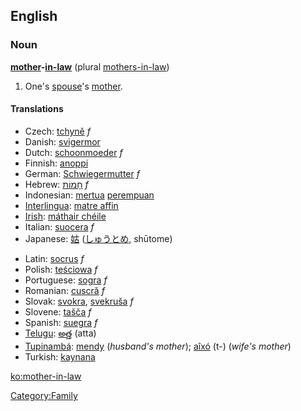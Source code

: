 ==English==

===Noun===
'''[[mother]]-[[in-law]]''' (plural [[mothers-in-law]])

# One's [[spouse]]'s [[mother]].

====Translations====
{{top}}
*Czech: [[tchyně]] ''f''
*Danish: [[svigermor]]
*Dutch: [[schoonmoeder]] ''f''
*Finnish: [[anoppi]]
*German: [[Schwiegermutter]] ''f''
*Hebrew: [[חמות|חָמוֹת]] ''f'' 
*Indonesian: [[mertua]] [[perempuan]]
*[[Interlingua]]: [[matre affin]] 
*[[Irish]]: [[máthair chéile]]
*Italian: [[suocera]] ''f'' 
*Japanese: [[姑]] ([[しゅうとめ]], shūtome)
{{mid}}
*Latin: [[socrus]] ''f''
*Polish: [[teściowa]] ''f''
*Portuguese: [[sogra]] ''f''
*Romanian: [[cuscră]] ''f''
*Slovak: [[svokra]], [[svekruša]] ''f''
*Slovene: [[tašča]] ''f''
*Spanish: [[suegra]] ''f''
*[[Telugu]]: [[అత్త]] (atta)
*[[Tupinambá]]: [[mendy]] (''husband's mother''); [[aîxó]] (t-) (''wife's mother'')
*Turkish: [[kaynana]]
{{bottom}}

[[Category:Family]]

[[ko:mother-in-law]]